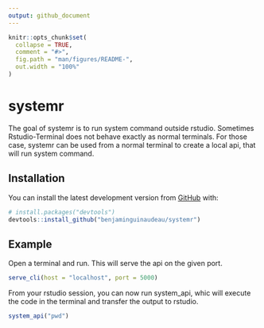 ```yaml
---
output: github_document
---
```




```r
knitr::opts_chunk$set(
  collapse = TRUE,
  comment = "#>",
  fig.path = "man/figures/README-",
  out.width = "100%"
)
```

# systemr

The goal of systemr is to run system command outside rstudio. Sometimes Rstudio-Terminal does not behave exactly as normal terminals. For those case, systemr can be used from a normal terminal to create a local api, that will run system command. 

## Installation

You can install the latest development version from [GitHub](https://github.com/) with:

``` r
# install.packages("devtools")
devtools::install_github("benjaminguinaudeau/systemr")
```
## Example

Open a terminal and run. This will serve the api on the given port.

``` r
serve_cli(host = "localhost", port = 5000)
```

From your rstudio session, you can now run system_api, whic will execute the code in the terminal and transfer the output to rstudio.

``` r
system_api("pwd")
```

